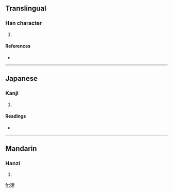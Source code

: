 ==Translingual==

===Han character===
{{Han char|rn=60|rad=彳|as=08|sn=11|four=|canj=竹人十中人 (HOJLO)}}

# {{defn|Han|sort=彳08}}

====References====
* {{Han ref|kx=0369.040|dkj=10161|dj=0694.030|hdz=20827.070|uh=5FA2|ud=24482}}

----

==Japanese==

===Kanji===
{{ja-kanji|grade=|rs=彳08}}

# {{defn|Japanese}}

====Readings====
* {{ja-readings|on=[[しょう]] (shō)|kun=}}

----

==Mandarin==

===Hanzi===
{{cmn-hanzi|pin=[[fòu]] ([[fou4]]), [[fù]] ([[fu4]]), [[xiè]] ([[xie4]])|wg=fou<sup>4</sup>, fu<sup>4</sup>, hsieh<sup>4</sup>}}

# {{defn|Mandarin}}

[[fr:徢]]